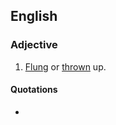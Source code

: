 ==English==

===Adjective===
{{en-adj}}

# [[flung|Flung]] or [[thrown]] up.

====Quotations====
* {{seeCites|en}}